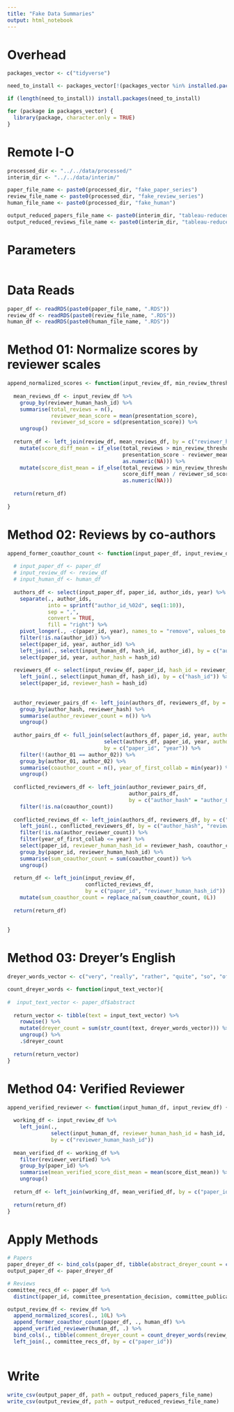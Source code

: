 ```yaml
---
title: "Fake Data Summaries"
output: html_notebook
---
```


# Overhead
```r
packages_vector <- c("tidyverse")

need_to_install <- packages_vector[!(packages_vector %in% installed.packages()[,"Package"])]

if (length(need_to_install)) install.packages(need_to_install)

for (package in packages_vector) {
  library(package, character.only = TRUE)
}

```

# Remote I-O
```r
processed_dir <- "../../data/processed/"
interim_dir <- "../../data/interim/"

paper_file_name <- paste0(processed_dir, "fake_paper_series")
review_file_name <- paste0(processed_dir, "fake_review_series")
human_file_name <- paste0(processed_dir, "fake_human")

output_reduced_papers_file_name <- paste0(interim_dir, "tableau-reduced-papers.csv")
output_reduced_reviews_file_name <- paste0(interim_dir, "tableau-reduced-reviews.csv")
```

# Parameters
```r
```

# Data Reads
```r
paper_df <- readRDS(paste0(paper_file_name, ".RDS"))
review_df <- readRDS(paste0(review_file_name, ".RDS"))
human_df <- readRDS(paste0(human_file_name, ".RDS"))

```

# Method 01: Normalize scores by reviewer scales
```r
append_normalized_scores <- function(input_review_df, min_review_threshold) {
  
  mean_reviews_df <- input_review_df %>%
    group_by(reviewer_human_hash_id) %>%
    summarise(total_reviews = n(), 
              reviewer_mean_score = mean(presentation_score),
              reviewer_sd_score = sd(presentation_score)) %>%
    ungroup()
  
  return_df <- left_join(review_df, mean_reviews_df, by = c("reviewer_human_hash_id")) %>%
    mutate(score_diff_mean = if_else(total_reviews > min_review_threshold, 
                                     presentation_score - reviewer_mean_score, 
                                     as.numeric(NA))) %>%
    mutate(score_dist_mean = if_else(total_reviews > min_review_threshold, 
                                     score_diff_mean / reviewer_sd_score, 
                                     as.numeric(NA)))
  
  return(return_df)
  
}
```

# Method 02: Reviews by co-authors
```r
append_former_coauthor_count <- function(input_paper_df, input_review_df, input_human_df) {
  
  # input_paper_df <- paper_df
  # input_review_df <- review_df
  # input_human_df <- human_df
  
  authors_df <- select(input_paper_df, paper_id, author_ids, year) %>%
    separate(., author_ids, 
             into = sprintf("author_id_%02d", seq(1:10)), 
             sep = ",",
             convert = TRUE,
             fill = "right") %>%
    pivot_longer(., -c(paper_id, year), names_to = "remove", values_to = "author_id") %>%
    filter(!is.na(author_id)) %>%
    select(paper_id, year, author_id) %>%
    left_join(., select(input_human_df, hash_id, author_id), by = c("author_id")) %>%
    select(paper_id, year, author_hash = hash_id)
  
  reviewers_df <- select(input_review_df, paper_id, hash_id = reviewer_human_hash_id) %>%
    left_join(., select(input_human_df, hash_id), by = c("hash_id")) %>%
    select(paper_id, reviewer_hash = hash_id)
  
  
  author_reviewer_pairs_df <- left_join(authors_df, reviewers_df, by = c("paper_id")) %>%
    group_by(author_hash, reviewer_hash) %>%
    summarise(author_reviewer_count = n()) %>%
    ungroup()
  
  author_pairs_df <- full_join(select(authors_df, paper_id, year, author_01 = author_hash), 
                               select(authors_df, paper_id, year, author_02 = author_hash),
                               by = c("paper_id", "year")) %>%
    filter(!(author_01 == author_02)) %>%
    group_by(author_01, author_02) %>%
    summarise(coauthor_count = n(), year_of_first_collab = min(year)) %>%
    ungroup()
  
  conflicted_reviewers_df <- left_join(author_reviewer_pairs_df, 
                                       author_pairs_df, 
                                       by = c("author_hash" = "author_01", "reviewer_hash" = "author_02")) %>%
    filter(!is.na(coauthor_count))
  
  conflicted_reviews_df <- left_join(authors_df, reviewers_df, by = c("paper_id")) %>%
    left_join(., conflicted_reviewers_df, by = c("author_hash", "reviewer_hash")) %>%
    filter(!is.na(author_reviewer_count)) %>%
    filter(year_of_first_collab <= year) %>%
    select(paper_id, reviewer_human_hash_id = reviewer_hash, coauthor_count) %>%
    group_by(paper_id, reviewer_human_hash_id) %>%
    summarise(sum_coauthor_count = sum(coauthor_count)) %>%
    ungroup()
  
  return_df <- left_join(input_review_df, 
                         conflicted_reviews_df, 
                         by = c("paper_id", "reviewer_human_hash_id")) %>%
    mutate(sum_coauthor_count = replace_na(sum_coauthor_count, 0L))
  
  return(return_df)
  
  
}

```

# Method 03: Dreyer's English
```r
dreyer_words_vector <- c("very", "really", "rather", "quite", "so", "of course", "in fact")

count_dreyer_words <- function(input_text_vector){
  
#  input_text_vector <- paper_df$abstract
  
  return_vector <- tibble(text = input_text_vector) %>%
    rowwise() %>%
    mutate(dreyer_count = sum(str_count(text, dreyer_words_vector))) %>%
    ungroup() %>%
    .$dreyer_count
  
  return(return_vector)
}

```

# Method 04: Verified Reviewer
```r
append_verified_reviewer <- function(input_human_df, input_review_df) {
  
  working_df <- input_review_df %>%
    left_join(., 
              select(input_human_df, reviewer_human_hash_id = hash_id, reviewer_verified = verified), 
              by = c("reviewer_human_hash_id"))
  
  mean_verified_df <- working_df %>%
    filter(reviewer_verified) %>%
    group_by(paper_id) %>%
    summarise(mean_verified_score_dist_mean = mean(score_dist_mean)) %>%
    ungroup()
  
  return_df <- left_join(working_df, mean_verified_df, by = c("paper_id"))
  
  return(return_df)
}
```

# Apply Methods
```r
# Papers
paper_dreyer_df <- bind_cols(paper_df, tibble(abstract_dreyer_count = count_dreyer_words(paper_df$abstract)))
output_paper_df <- paper_dreyer_df

# Reviews
committee_recs_df <- paper_df %>%
  distinct(paper_id, committee_presentation_decision, committee_publication_decision)

output_review_df <- review_df %>%
  append_normalized_scores(., 10L) %>%
  append_former_coauthor_count(paper_df, ., human_df) %>%
  append_verified_reviewer(human_df, .) %>%
  bind_cols(., tibble(comment_dreyer_count = count_dreyer_words(review_df$commentary_to_author))) %>%
  left_join(., committee_recs_df, by = c("paper_id")) 
 
```

# Write
```r
write_csv(output_paper_df, path = output_reduced_papers_file_name)
write_csv(output_review_df, path = output_reduced_reviews_file_name)
```


